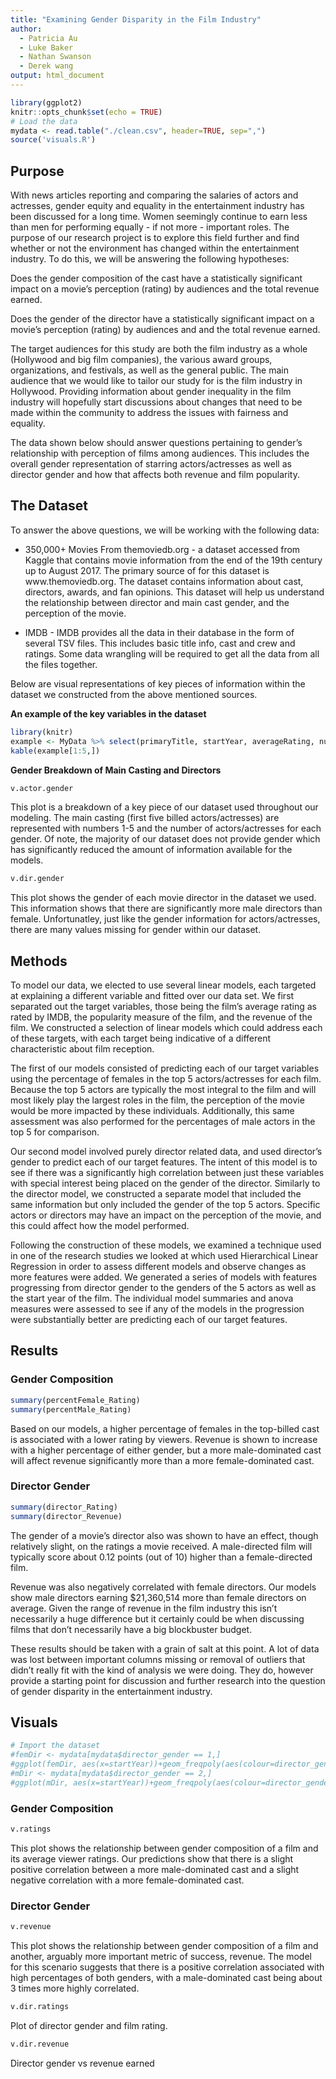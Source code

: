 ```yaml
---
title: "Examining Gender Disparity in the Film Industry"
author:
  - Patricia Au
  - Luke Baker
  - Nathan Swanson
  - Derek wang
output: html_document
---
```


```r
library(ggplot2)
knitr::opts_chunk$set(echo = TRUE)
# Load the data
mydata <- read.table("./clean.csv", header=TRUE, sep=",")
source('visuals.R')
```
## Purpose 

With news articles reporting and comparing the salaries of actors and actresses, gender equity and equality in the entertainment industry has been discussed for a long time. Women seemingly continue to earn less than men for performing equally - if not more - important roles. The purpose of our research project is to explore this field further and find whether or not the environment has changed within the entertainment industry. To do this, we will be answering the following hypotheses: 

Does the gender composition of the cast have a statistically significant impact on a movie's perception (rating) by audiences and the total revenue earned. 

Does the gender of the director have a statistically significant impact on a movie's perception (rating) by audiences and and the total revenue earned. 

The target audiences for this study are both the film industry as a whole (Hollywood and big film companies), the various award groups, organizations, and festivals, as well as the general public. The main audience that we would like to tailor our study for is the film industry in Hollywood. Providing information about gender inequality in the film industry will hopefully start discussions about changes that need to be made within the community to address the issues with fairness and equality.

The data shown below should answer questions pertaining to gender's relationship with perception of films among audiences. This includes the overall gender representation of starring actors/actresses as well as director gender and how that affects both revenue and film popularity.


## The Dataset
To answer the above questions, we will be working with the following data: 

- 350,000+ Movies From themoviedb.org - a dataset accessed from Kaggle that contains movie information from the end of the 19th century up to August 2017. The primary source of for this dataset is www.themoviedb.org. The dataset contains information about cast, directors, awards, and fan opinions. This dataset will help us understand the relationship between director and main cast gender, and the perception of the movie. 

- IMDB - IMDB provides all the data in their database in the form of several TSV files. This includes basic title info, cast and crew and ratings. Some data wrangling will be required to get all the data from all the files together. 

Below are visual representations of key pieces of information within the dataset we constructed from the above mentioned sources. 

**An example of the key variables in the dataset**
```r
library(knitr)
example <- MyData %>% select(primaryTitle, startYear, averageRating, numVotes, revenue, popularity, actor1_gender, actor2_gender, director_gender) 
kable(example[1:5,])
```

**Gender Breakdown of Main Casting and Directors** 

```r
v.actor.gender
```

This plot is a breakdown of a key piece of our dataset used throughout our modeling. The main casting (first five billed actors/actresses) are represented with numbers 1-5 and the number of actors/actresses for each gender. Of note, the majority of our dataset does not provide gender which has significantly reduced the amount of information available for the models.  

```r
v.dir.gender
```

This plot shows the gender of each movie director in the dataset we used. This information shows that there are significantly more male directors than female. Unfortunatley, just like the gender information for actors/actresses, there are many values missing for gender within our dataset. 

## Methods

To model our data, we elected to use several linear models, each targeted at explaining a different variable and fitted over our data set. We first separated out the target variables, those being the film's average rating as rated by IMDB, the popularity measure of the film, and the revenue of the film. We constructed a selection of linear models which could address each of these targets, with each target being indicative of a different characteristic about film reception. 

The first of our models consisted of predicting each of our target variables using the percentage of females in the top 5 actors/actresses for each film. Because the top 5 actors are typically the most integral to the film and will most likely play the largest roles in the film, the perception of the movie would be more impacted by these individuals. Additionally, this same assessment was also performed for the percentages of male actors in the top 5 for comparison.

Our second model involved purely director related data, and used director's gender to predict each of our target features. The intent of this model is to see if there was a significantly high correlation between just these variables with special interest being placed on the gender of the director. Similarly to the director model, we constructed a separate model that included the same information but only included the gender of the top 5 actors. Specific actors or directors may have an impact on the perception of the movie, and this could affect how the model performed.

Following the construction of these models, we examined a technique used in one of the research studies we looked at which used Hierarchical Linear Regression in order to assess different models and observe changes as more features were added. We generated a series of models with features progressing from director gender to the genders of the 5 actors as well as the start year of the film. The individual model summaries and anova measures were assessed to see if any of the models in the progression were substantially better are predicting each of our target features.


## Results
### Gender Composition
```r
summary(percentFemale_Rating)
summary(percentMale_Rating)
```

Based on our models, a higher percentage of females in the top-billed cast is associated with a lower rating by viewers. 
Revenue is shown to increase with a higher percentage of either gender, but a more male-dominated cast will affect revenue significantly more than a more female-dominated cast.

### Director Gender
```r
summary(director_Rating)
summary(director_Revenue)
```

The gender of a movie’s director also was shown to have an effect, though relatively slight, on the ratings a movie received. A male-directed film will typically score about 0.12 points (out of 10) higher than a female-directed film.

Revenue was also negatively correlated with female directors. Our models show male directors earning $21,360,514 more than female directors on average. Given the range of revenue in the film industry this isn’t necessarily a huge difference but it certainly could be when discussing films that don’t necessarily have a big blockbuster budget.

These results should be taken with a grain of salt at this point. A lot of data was lost between important columns missing or removal of outliers that didn’t really fit with the kind of analysis we were doing. They do, however provide a starting point for discussion and further research into the question of gender disparity in the entertainment industry.


## Visuals


```r
# Import the dataset
#femDir <- mydata[mydata$director_gender == 1,]
#ggplot(femDir, aes(x=startYear))+geom_freqpoly(aes(colour=director_gender), size=3)
#mDir <- mydata[mydata$director_gender == 2,]
#ggplot(mDir, aes(x=startYear))+geom_freqpoly(aes(colour=director_gender), size=3)
```

### Gender Composition
```r
v.ratings
```

This plot shows the relationship between gender composition of a film and its average viewer ratings.
Our predictions show that there is a slight positive correlation between a more male-dominated cast
and a slight negative correlation with a more female-dominated cast.

### Director Gender
```r
v.revenue
```

This plot shows the relationship between gender composition of a film and another, 
arguably more important metric of success, revenue.
The model for this scenario suggests that there is a positive correlation associated with high
percentages of both genders, with a male-dominated cast being about 3 times more highly correlated.

```r
v.dir.ratings
```

Plot of director gender and film rating.

```r
v.dir.revenue
```

Director gender vs revenue earned